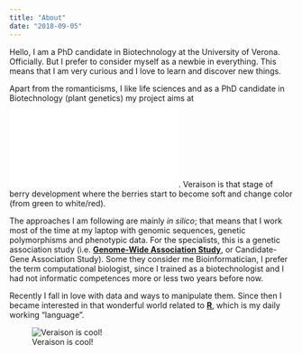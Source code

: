 ```yaml
---
title: "About"
date: "2018-09-05"
---
```


Hello, I am a PhD candidate in Biotechnology at the University of Verona. Officially. But I prefer to consider myself as a newbie in everything. This means that I am very curious and I love to learn and discover new things.

Apart from the romanticisms, I like life sciences and as a PhD candidate in Biotechnology (plant genetics) my project aims at ![**the identification of the genes involved in the regulation of flowering and veraison in grapevine**](/./about_files/Delfino_Poster_SIGA_2017.pdf). Veraison is that stage of berry development where the berries start to become soft and change color (from green to white/red).

The approaches I am following are mainly *in silico*; that means that I work most of the time at my laptop with genomic sequences, genetic polymorphisms and phenotypic data. For the specialists, this is a genetic association study (i.e. [**Genome-Wide Association Study**](https://en.wikipedia.org/wiki/Genome-wide_association_study), or Candidate-Gene Association Study). Some they consider me Bioinformatician, I prefer the term computational biologist, since I trained as a biotechnologist and I had not informatic competences more or less two years before now.

Recently I fall in love with data and ways to manipulate them. Since then I became interested in that wonderful world related to [**R**](https://www.r-project.org/), which is my daily working “language”.

![Veraison is cool!](/./about_files/IMG_20160809_102812137_HDR.jpg)






